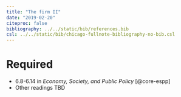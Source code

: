 ```yaml
---
title: "The firm II"
date: "2019-02-20"
citeproc: false
bibliography: ../../static/bib/references.bib
csl: ../../static/bib/chicago-fullnote-bibliography-no-bib.csl
---
```


# Required

- <i class="fas fa-book"></i> 6.8-6.14 in *Economy, Society, and Public Policy* [@core-espp]
- Other readings TBD
